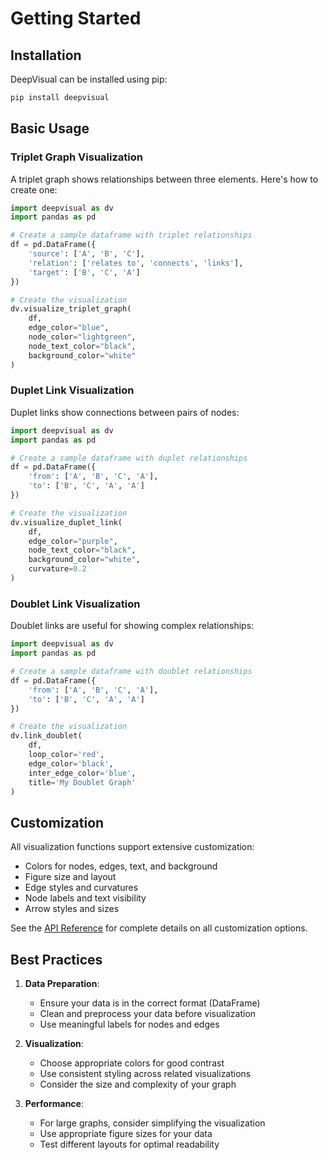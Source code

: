 # Getting Started

## Installation

DeepVisual can be installed using pip:

```bash
pip install deepvisual
```

## Basic Usage

### Triplet Graph Visualization

A triplet graph shows relationships between three elements. Here's how to create one:

```python
import deepvisual as dv
import pandas as pd

# Create a sample dataframe with triplet relationships
df = pd.DataFrame({
    'source': ['A', 'B', 'C'],
    'relation': ['relates to', 'connects', 'links'],
    'target': ['B', 'C', 'A']
})

# Create the visualization
dv.visualize_triplet_graph(
    df,
    edge_color="blue",
    node_color="lightgreen",
    node_text_color="black",
    background_color="white"
)
```

### Duplet Link Visualization

Duplet links show connections between pairs of nodes:

```python
import deepvisual as dv
import pandas as pd

# Create a sample dataframe with duplet relationships
df = pd.DataFrame({
    'from': ['A', 'B', 'C', 'A'],
    'to': ['B', 'C', 'A', 'A']
})

# Create the visualization
dv.visualize_duplet_link(
    df,
    edge_color="purple",
    node_text_color="black",
    background_color="white",
    curvature=0.2
)
```

### Doublet Link Visualization

Doublet links are useful for showing complex relationships:

```python
import deepvisual as dv
import pandas as pd

# Create a sample dataframe with doublet relationships
df = pd.DataFrame({
    'from': ['A', 'B', 'C', 'A'],
    'to': ['B', 'C', 'A', 'A']
})

# Create the visualization
dv.link_doublet(
    df,
    loop_color='red',
    edge_color='black',
    inter_edge_color='blue',
    title='My Doublet Graph'
)
```

## Customization

All visualization functions support extensive customization:

- Colors for nodes, edges, text, and background
- Figure size and layout
- Edge styles and curvatures
- Node labels and text visibility
- Arrow styles and sizes

See the [API Reference](/api-reference) for complete details on all customization options.

## Best Practices

1. **Data Preparation**:
   - Ensure your data is in the correct format (DataFrame)
   - Clean and preprocess your data before visualization
   - Use meaningful labels for nodes and edges

2. **Visualization**:
   - Choose appropriate colors for good contrast
   - Use consistent styling across related visualizations
   - Consider the size and complexity of your graph

3. **Performance**:
   - For large graphs, consider simplifying the visualization
   - Use appropriate figure sizes for your data
   - Test different layouts for optimal readability 